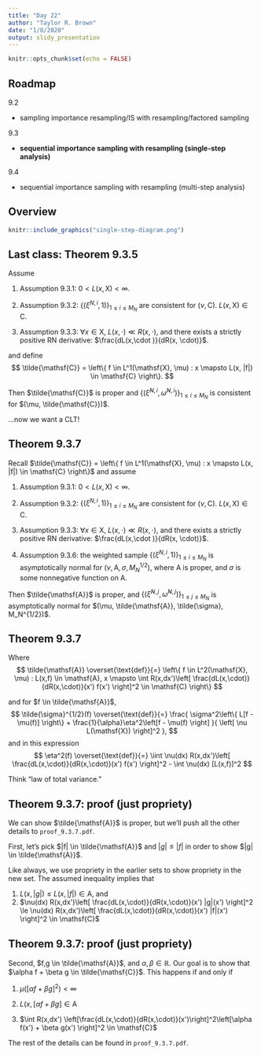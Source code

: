 ```yaml
---
title: "Day 22"
author: "Taylor R. Brown"
date: "1/8/2020"
output: slidy_presentation
---
```


```r
knitr::opts_chunk$set(echo = FALSE)
```


## Roadmap

9.2

- sampling importance resampling/IS with resampling/factored sampling 

9.3

- **sequential importance sampling with resampling (single-step analysis)**

9.4

- sequential importance sampling with resampling (multi-step analysis)

## Overview

```r
knitr::include_graphics("single-step-diagram.png")
```



## Last class: Theorem 9.3.5

Assume 

1. Assumption 9.3.1: $0 < L(x,\mathsf{X}) < \infty$.

2. Assumption 9.3.2: $\{(\xi^{N,i},1)\}_{1 \le i \le M_N}$ are consistent for $(\nu, \mathsf{C})$. $L(x,\mathsf{X}) \in \mathsf{C}$.

3. Assumption 9.3.3: $\forall x \in \mathsf{X}$, $L(x, \cdot) \ll R(x, \cdot)$, and there exists a strictly positive RN derivative: $\frac{dL(x,\cdot )}{dR(x, \cdot)}$.

and define 
$$
\tilde{\mathsf{C}} = \left\{ f \in L^1(\mathsf{X}, \mu) : x \mapsto L(x, |f|) \in \mathsf{C}  \right\}.
$$

Then $\tilde{\mathsf{C}}$ is proper and $\{ (\tilde{\xi}^{N,i}, \tilde{\omega}^{N,i} )\}_{1 \le i \le M_N}$ is consistent for $(\mu, \tilde{\mathsf{C}})$.

...now we want a CLT!

## Theorem 9.3.7

Recall $\tilde{\mathsf{C}} = \left\{ f \in L^1(\mathsf{X}, \mu) : x \mapsto L(x, |f|) \in \mathsf{C}  \right\}$ and assume 

1. Assumption 9.3.1: $0 < L(x,\mathsf{X}) < \infty$.

2. Assumption 9.3.2: $\{(\xi^{N,i},1)\}_{1 \le i \le M_N}$ are consistent for $(\nu, \mathsf{C})$. $L(x,\mathsf{X}) \in \mathsf{C}$.

3. Assumption 9.3.3: $\forall x \in \mathsf{X}$, $L(x, \cdot) \ll R(x, \cdot)$, and there exists a strictly positive RN derivative: $\frac{dL(x,\cdot )}{dR(x, \cdot)}$.

4. Assumption 9.3.6: the weighted sample $\{(\xi^{N,i}, 1)\}_{1 \le i \le M_N}$ is asymptotically normal for $(\nu, \mathsf{A}, \sigma, M_N^{1/2})$, where $\mathsf{A}$ is proper, and $\sigma$ is some nonnegative function on $\mathsf{A}$.

Then $\tilde{\mathsf{A}}$ is proper, and $\{ (\tilde{\xi}^{N,j}, \tilde{\omega}^{N,j} )\}_{1 \le j \le M_N}$ is asymptotically normal for $(\mu, \tilde{\mathsf{A}}, \tilde{\sigma}, M_N^{1/2})$.

## Theorem 9.3.7

Where
$$
\tilde{\mathsf{A}} \overset{\text{def}}{=} \left\{ f \in L^2(\mathsf{X}, \mu) : L(x,f) \in \mathsf{A}, x \mapsto \int R(x,dx')\left[ \frac{dL(x,\cdot)}{dR(x,\cdot)}(x') f(x') \right]^2 \in \mathsf{C} \right\}
$$

and for $f \in \tilde{\mathsf{A}}$,
$$
\tilde{\sigma}^{1/2}(f) \overset{\text{def}}{=} \frac{ \sigma^2\left\{ L[f - \mu(f)] \right\} + \frac{1}{\alpha}\eta^2\left[f - \mu(f) \right] }{ \left[ \nu L(\mathsf{X}) \right]^2 },
$$
and in this expression
$$
\eta^2(f) \overset{\text{def}}{=} \iint \nu(dx) R(x,dx')\left[ \frac{dL(x,\cdot)}{dR(x,\cdot)}(x') f(x') \right]^2 - \int \nu(dx) [L(x,f)]^2
$$

Think "law of total variance."


## Theorem 9.3.7: proof (just propriety)

We can show $\tilde{\mathsf{A}}$ is proper, but we'll push all the other details to `proof_9.3.7.pdf`.

First, let's pick $|f| \in \tilde{\mathsf{A}}$ and $|g| \le |f|$ in order to show $|g| \in \tilde{\mathsf{A}}$. 

Like always, we use propriety in the earlier sets to show propriety in the new set. The assumed inequality implies that 

1. $L(x,|g|) \le L(x, |f|) \in \mathsf{A}$, and
2. $\nu(dx) R(x,dx')\left[ \frac{dL(x,\cdot)}{dR(x,\cdot)}(x') |g|(x') \right]^2 \le  \nu(dx) R(x,dx')\left[ \frac{dL(x,\cdot)}{dR(x,\cdot)}(x') |f|(x') \right]^2 \in \mathsf{C}$



## Theorem 9.3.7: proof (just propriety)

Second, $f,g \in \tilde{\mathsf{A}}$, and $\alpha,\beta \in \mathbb{R}$. Our goal is to show that $\alpha f + \beta g \in \tilde{\mathsf{C}}$. This happens if and only if

1. $\mu\left(\left[\alpha f + \beta g \right]^2\right) < \infty$

2. $L(x,\left[\alpha f + \beta g \right] \in \mathsf{A}$

3. $\int R(x,dx') \left[\frac{dL(x,\cdot)}{dR(x,\cdot)}(x')\right]^2\left[\alpha f(x') + \beta g(x') \right]^2 \in \mathsf{C}$


The rest of the details can be found in `proof_9.3.7.pdf`.


